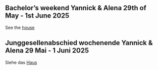 ::: {.content-visible when-profile="english"}
## Bachelor's weekend Yannick & Alena 29th of May - 1st June 2025

See the [house](https://www.airbnb.nl/rooms/42055089?adults=16&children=0&infants=0&pets=0&wishlist_item_id=11004626680313&check_in=2025-05-29&check_out=2025-06-01&source_impression_id=p3_1744873891_P38x__zpPZajAUtm&previous_page_section_name=1000)

:::

::: {.content-visible when-profile="german"}
## Junggesellenabschied wochenende Yannick & Alena 29 Mai - 1 Juni 2025

Siehe das [Haus](https://www.airbnb.nl/rooms/42055089?adults=16&children=0&infants=0&pets=0&wishlist_item_id=11004626680313&check_in=2025-05-29&check_out=2025-06-01&source_impression_id=p3_1744873891_P38x__zpPZajAUtm&previous_page_section_name=1000)

:::
